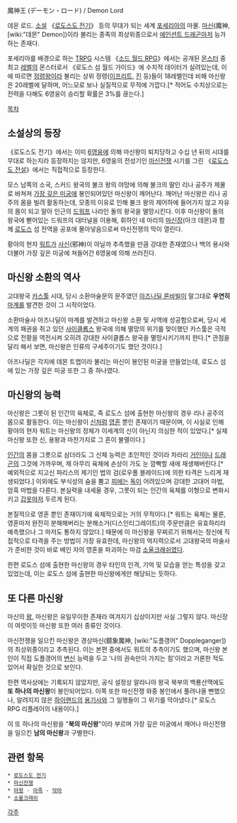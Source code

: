 魔神王 (デーモン・ロード) / Demon Lord

데몬 로드.
[[소설]] 《[[로도스도 전기]]》 등의 무대가 되는 세계 [[포세리아]]의 마물. [[마신]](魔神, [wiki:"데몬" Demon])이라 불리는 종족의 최상위종으로서 [[에인션트 드래곤]]마저 능가하는 존재다.

포세리아를 배경으로 하는 [[TRPG]] 시스템 《[[소드 월드 RPG]]》에서는 공개된 [[몬스터]] 중 최고 [[레벨]]의 몬스터로서 《로도스 섬 월드 가이드》에 수치적 데이터가 실려있는데, 이에 따르면 [[정령왕]]이라 불리는 상위 정령([[이프리트]], [[진]] 등)들이 18레벨인데 비해 마신왕은 20레벨에 달하며, 어느모로 보나 실질적으로 무적에 가깝다.[* 적어도 수치상으로는 전력을 다해도 6영웅이 승리할 확률은 3%를 끊는다.]

[[목차]]
== 소설상의 등장 ==
《로도스도 전기》에서는 이미 [[6영웅]]에 의해 마신왕이 퇴치당하고 수십 년 뒤의 시대를 무대로 하는지라 등장하지는 않지만, 6영웅의 전성기인 [[마신전쟁]] 시기를 그린 《[[로도스도 전설]]》에서는 직접적으로 등장한다.

모스 남쪽의 소국, 스커드 왕국의 불크 왕의 야망에 의해 불크의 딸인 리나 공주가 제물로 바쳐져 [[가장 깊은 미궁]]에 봉인되어있던 마신왕이 깨어난다. 깨어난 마신왕은 리나 공주의 몸을 빌려 활동하는데, 모종의 이유로 인해 불크 왕의 제어하에 들어가지 않고 자유의 몸이 되고 말아 인근의 [[드워프]] 나라인 돌의 왕국을 멸망시킨다. 이후 마신왕이 돌의 왕국에 뻗어있는 드워프의 대터널을 이용해, 휘하인 네 마리의 [[마신장]](아크 데몬)과 함께 [[로도스]] 섬 전역을 공포에 몰아넣음으로써 마신전쟁의 막이 열린다.

황야의 현자 [[워트]]가 [[사신]](邪神)이 아닐까 추측했을 만큼 강대한 존재였으나 백의 용사와 더불어 가장 깊은 미궁에 쳐들어간 6영웅에 의해 쓰러진다.

== 마신왕 소환의 역사 ==
고대왕국 [[카스툴]] 시대, 당시 소환마술문의 문주였던 [[아즈나딜 론바빌]]이 말그대로 '''우연히''' [[마계]]를 발견한 것이 그 시작이었다.

소환마술사 아즈나딜이 마계를 발견하고 마신왕 소환 및 사역에 성공함으로써, 당시 세계의 패권을 쥐고 있던 [[사이클롭스]] 왕국에 의해 멸망의 위기를 맞이했던 카스툴은 극적으로 전황을 역전시켜 오히려 강대한 사이클롭스 왕국을 멸망시키기까지 한다.[* 관점을 달리 해서 보면, 마신왕은 인류의 구세주이기도 했던 것이다.]

아즈나딜은 각지에 데몬 트랩이라 불리는 마신이 봉인된 미궁을 만들었는데, 로도스 섬에 있는 가장 깊은 미궁 또한 그 중 하나였다.

== 마신왕의 능력 ==
마신왕은 그릇이 된 인간의 육체로, 즉 로도스 섬에 출현한 마신왕의 경우 리나 공주의 몸으로 활동한다. 이는 마신왕이 [[신]]처럼 [[영혼]] 뿐인 존재이기 때문이며, 이 사실로 인해 황야의 현자 워트는 마신왕의 정체가 이세계의 신이 아닌지 의심한 적이 있었다.[* 실제 마신왕 또한 신, 용왕과 마찬가지로 그 혼이 불멸이다.]

[[인간]]의 몸을 그릇으로 삼더라도 그 신체 능력은 초인적인 것이라 차라리 [[거인]]이나 [[드래곤]]의 그것에 가까우며, 제 아무리 육체에 손상이 가도 눈 깜빡할 새에 재생해버린다.[* 예외적으로 지고신 파리스의 제기인 법의 검(로우풀 블레이드)에 의한 타격은 느리게 재생되었다.] 이외에도 부식성의 숨을 뿜고 [[피]]에는 [[독]]이 어려있으며 강대한 고대어 마법, 암흑 마법을 다룬다. 본실력을 내세울 경우, 그릇이 되는 인간의 육체를 이형으로 변화시키고 [[갑옷]]마저 두르게 된다.

본질적으로 영혼 뿐인 존재이기에 육체적으로는 거의 무적이다.[* 워트는 육체는 물론, 영혼마저 완전히 분해해버리는 분해소거(디스인티그레이트)의 주문만큼은 유효하리라 예측했으나 그 마저도 통하지 않았다.] 때문에 이 마신왕을 무찌르기 위해서는 정신에 직접적으로 타격을 주는 방법이 가장 유효한데, 마신왕의 억지력으로서 고대왕국의 마술사가 준비한 것이 바로 베인 자의 영혼을 파괴하는 마검 [[소울크래쉬]]였다.

한편 로도스 섬에 출현한 마신왕의 경우 타인의 인격, 기억 및 모습을 얻는 특성을 갖고 있었는데, 이는 로도스 섬에 출현한 마신왕에게만 해당되는 듯하다.

== 또 다른 마신왕 ==
마신의 [[왕]], 마신왕은 유일무이한 존재라 여겨지기 십상이지만 사실 그렇지 않다. 마신장이 여럿이듯 마신왕 또한 여러 종류인 것이다.

마신전쟁을 일으킨 마신왕은 경상마신(鏡象魔神, [wiki:"도플갱어" Doppleganger])의 최상위종이라고 추측된다. 이는 본편 중에서도 워트의 추측이기도 했으며, 마신왕 본인이 직접 도플갱어의 [[변신]] 능력을 두고 '나의 권속만이 가지는 힘'이라고 거론한 적도 있어서 확실한 것으로 보인다.

한편 역사상에는 기록되지 않았지만, 공식 설정상 알라니아 왕국 북부의 백룡산맥에도 '''또 하나의 마신왕'''이 봉인되어있다. 이쪽 또한 마신전쟁 와중 봉인에서 풀려나올 뻔했으나, 알려지지 않은 [[하이랜드]]의 [[용기사]]와 그 일행들이 그 위기를 막아냈다.[* 로도스 RPG 리플레이의 내용이다.]

이 또 하나의 마신왕을 "'''북의 마신왕'''"이라 부르며 가장 깊은 미궁에서 깨어나 마신전쟁을 일으킨 '''남의 마신왕'''과 구별한다.

== 관련 항목 ==
 * [[로도스도 전기]]
 * [[마신전쟁]]
 * [[마왕]] - [[마족]] - [[악마]]
 * [[소울크래쉬]]

[[각주]]
